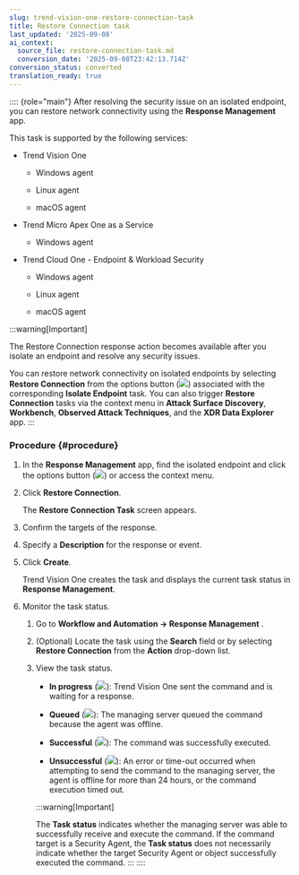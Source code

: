 ```yaml
---
slug: trend-vision-one-restore-connection-task
title: Restore Connection task
last_updated: '2025-09-08'
ai_context:
  source_file: restore-connection-task.md
  conversion_date: '2025-09-08T23:42:13.714Z'
conversion_status: converted
translation_ready: true
---
```


:::: {role="main"}
After resolving the security issue on an isolated endpoint, you can restore network connectivity using the **Response Management** app.

This task is supported by the following services:

- Trend Vision One

  - Windows agent

  - Linux agent

  - macOS agent

- Trend Micro Apex One as a Service

  - Windows agent

- Trend Cloud One - Endpoint & Workload Security

  - Windows agent

  - Linux agent

  - macOS agent

:::warning[Important]

The Restore Connection response action becomes available after you isolate an endpoint and resolve any security issues.

You can restore network connectivity on isolated endpoints by selecting **Restore Connection** from the options button (![](/images/options_icon=GUID-408062FA-DA13-4ECA-81EB-31A5B68355A1=1=en-us=Low.webp)) associated with the corresponding **Isolate Endpoint** task. You can also trigger **Restore Connection** tasks via the context menu in **Attack Surface Discovery**, **Workbench**, **Observed Attack Techniques**, and the **XDR Data Explorer** app.
:::

### Procedure {#procedure}

1.  In the **Response Management** app, find the isolated endpoint and click the options button (![](/images/options_icon=GUID-408062FA-DA13-4ECA-81EB-31A5B68355A1=1=en-us=Low.webp)) or access the context menu.

2.  Click **Restore Connection**.

    The **Restore Connection Task** screen appears.

3.  Confirm the targets of the response.

4.  Specify a **Description** for the response or event.

5.  Click **Create**.

    Trend Vision One creates the task and displays the current task status in **Response Management**.

6.  Monitor the task status.

    1.  Go to **Workflow and Automation → Response Management** .

    2.  (Optional) Locate the task using the **Search** field or by selecting **Restore Connection** from the **Action** drop-down list.

    3.  View the task status.

        - **In progress** (![](/images/in_progress=GUID-A55897DB-3DEA-4F5C-B7F9-70B3D7FB9EDE=1=en-us=Low.webp)): Trend Vision One sent the command and is waiting for a response.

        - **Queued** (![](/images/queued=GUID-65C0DF81-E50D-4D51-9602-2E9B7A0E5F14=1=en-us=Low.webp)): The managing server queued the command because the agent was offline.

        - **Successful** (![](/images/successful=GUID-1E31AD86-DE2E-48B5-85F7-7C78A3E8BB11=1=en-us=Low.webp)): The command was successfully executed.

        - **Unsuccessful** (![](/images/error=5cc21722-7ceb-480c-b9c2-a47d420cf1cc.webp)): An error or time-out occurred when attempting to send the command to the managing server, the agent is offline for more than 24 hours, or the command execution timed out.

        :::warning[Important]

        The **Task status** indicates whether the managing server was able to successfully receive and execute the command. If the command target is a Security Agent, the **Task status** does not necessarily indicate whether the target Security Agent or object successfully executed the command.
        :::
::::
